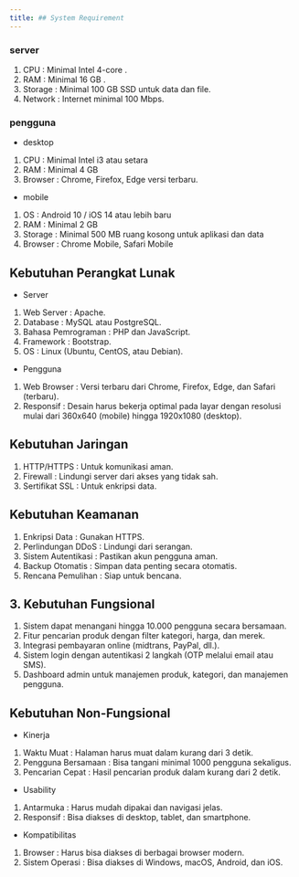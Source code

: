---
title: ## System Requirement
---
### server
1. CPU  : Minimal Intel 4-core .
2. RAM  : Minimal 16 GB .
3. Storage  : Minimal 100 GB SSD untuk data dan file.
4. Network  : Internet minimal 100 Mbps.

### pengguna
- desktop 
1. CPU  : Minimal Intel i3 atau setara
2. RAM  : Minimal 4 GB
3. Browser  : Chrome, Firefox, Edge versi terbaru.

- mobile
1. OS       : Android 10 / iOS 14 atau lebih baru
2. RAM      : Minimal 2 GB
3. Storage  : Minimal 500 MB ruang kosong untuk aplikasi dan data
4. Browser  : Chrome Mobile, Safari Mobile

## Kebutuhan Perangkat Lunak
- Server
1. Web Server           : Apache.
2. Database             : MySQL atau PostgreSQL.
3. Bahasa Pemrograman   : PHP dan JavaScript.
4. Framework            : Bootstrap.
5. OS                   : Linux (Ubuntu, CentOS, atau Debian).

- Pengguna
1. Web Browser          : Versi terbaru dari  Chrome, Firefox, Edge, dan Safari (terbaru).
2. Responsif            : Desain harus bekerja optimal pada layar dengan resolusi mulai dari 360x640 (mobile) hingga 1920x1080 (desktop).

## Kebutuhan Jaringan
1. HTTP/HTTPS       : Untuk komunikasi aman.
2. Firewall         : Lindungi server dari akses yang tidak sah.
3. Sertifikat SSL   : Untuk enkripsi data.

## Kebutuhan Keamanan
1. Enkripsi Data        : Gunakan HTTPS.
2. Perlindungan DDoS    : Lindungi dari serangan.
3. Sistem Autentikasi   : Pastikan akun pengguna aman.
4. Backup Otomatis      : Simpan data penting secara otomatis.
5. Rencana Pemulihan    : Siap untuk bencana.

## 3. Kebutuhan Fungsional
1. Sistem dapat menangani hingga 10.000 pengguna secara bersamaan.
2. Fitur pencarian produk dengan filter kategori, harga, dan merek.
3. Integrasi pembayaran online (midtrans, PayPal, dll.).
4. Sistem login dengan autentikasi 2 langkah (OTP melalui email atau SMS).
5. Dashboard admin untuk manajemen produk, kategori, dan manajemen pengguna.

## Kebutuhan Non-Fungsional
- Kinerja
1. Waktu Muat           : Halaman harus muat dalam kurang dari 3 detik.
2. Pengguna Bersamaan   : Bisa tangani minimal 1000 pengguna sekaligus.
3. Pencarian Cepat      : Hasil pencarian produk dalam kurang dari 2 detik.

- Usability
1. Antarmuka        : Harus mudah dipakai dan navigasi jelas.
2. Responsif        : Bisa diakses di desktop, tablet, dan smartphone.

- Kompatibilitas
1. Browser          : Harus bisa diakses di berbagai browser modern.
2. Sistem Operasi   : Bisa diakses di Windows, macOS, Android, dan iOS.